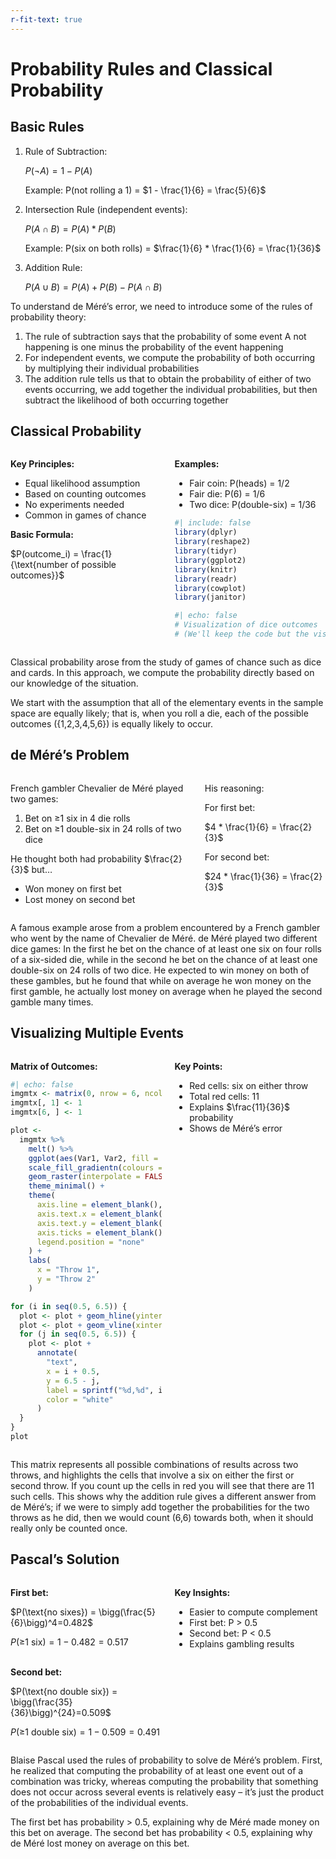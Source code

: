 ```yaml
---
r-fit-text: true
---
```


# Probability Rules and Classical Probability {background-color="#1E3D59"}

## Basic Rules {.incremental}

1. Rule of Subtraction:

   $P(\neg A) = 1 - P(A)$
   
   Example: P(not rolling a 1) = $1 - \frac{1}{6} = \frac{5}{6}$

2. Intersection Rule (independent events):

   $P(A \cap B) = P(A) * P(B)$
   
   Example: P(six on both rolls) = $\frac{1}{6} * \frac{1}{6} = \frac{1}{36}$

3. Addition Rule:

   $P(A \cup B) = P(A) + P(B) - P(A \cap B)$

::: {.notes}
To understand de Méré's error, we need to introduce some of the rules of probability theory:

1. The rule of subtraction says that the probability of some event A not happening is one minus the probability of the event happening
2. For independent events, we compute the probability of both occurring by multiplying their individual probabilities
3. The addition rule tells us that to obtain the probability of either of two events occurring, we add together the individual probabilities, but then subtract the likelihood of both occurring together
::::

## Classical Probability

::: {.columns}
::: {.column width="50%"}
**Key Principles:**

 - Equal likelihood assumption
 - Based on counting outcomes
 - No experiments needed
 - Common in games of chance

**Basic Formula:**

$P(outcome_i) = \frac{1}{\text{number of possible outcomes}}$
::::

::: {.column width="50%"}
**Examples:**

 - Fair coin: P(heads) = 1/2
 - Fair die: P(6) = 1/6
 - Two dice: P(double-six) = 1/36

```r
#| include: false
library(dplyr)
library(reshape2)
library(tidyr)
library(ggplot2)
library(knitr)
library(readr)
library(cowplot)
library(janitor)
```

```r
#| echo: false
# Visualization of dice outcomes
# (We'll keep the code but the visualization will be added later)
```

::::
::::

::: {.notes}
Classical probability arose from the study of games of chance such as dice and cards. In this approach, we compute the probability directly based on our knowledge of the situation.

We start with the assumption that all of the elementary events in the sample space are equally likely; that is, when you roll a die, each of the possible outcomes ({1,2,3,4,5,6}) is equally likely to occur.
::::

## de Méré's Problem

::: {.columns}
::: {.column width="60%"}
French gambler Chevalier de Méré played two games:

1. Bet on ≥1 six in 4 die rolls
2. Bet on ≥1 double-six in 24 rolls of two dice

He thought both had probability $\frac{2}{3}$ but...

 - Won money on first bet
 - Lost money on second bet
::::

::: {.column width="40%"}
His reasoning:

For first bet:

$4 * \frac{1}{6} = \frac{2}{3}$

For second bet:

$24 * \frac{1}{36} = \frac{2}{3}$

::::
::::

::: {.notes}
A famous example arose from a problem encountered by a French gambler who went by the name of Chevalier de Méré. de Méré played two different dice games: In the first he bet on the chance of at least one six on four rolls of a six-sided die, while in the second he bet on the chance of at least one double-six on 24 rolls of two dice. He expected to win money on both of these gambles, but he found that while on average he won money on the first gamble, he actually lost money on average when he played the second gamble many times.
::::

## Visualizing Multiple Events

::: {.columns}
::: {.column width="50%"}

**Matrix of Outcomes:**

```r
#| echo: false
imgmtx <- matrix(0, nrow = 6, ncol = 6)
imgmtx[, 1] <- 1
imgmtx[6, ] <- 1

plot <-
  imgmtx %>%
    melt() %>%
    ggplot(aes(Var1, Var2, fill = value)) +
    scale_fill_gradientn(colours = c("#0000FFFF", "#FFFFFFFF", "#FF0000FF")) +
    geom_raster(interpolate = FALSE) +
    theme_minimal() +
    theme(
      axis.line = element_blank(),
      axis.text.x = element_blank(),
      axis.text.y = element_blank(),
      axis.ticks = element_blank(),
      legend.position = "none"
    ) +
    labs(
      x = "Throw 1",
      y = "Throw 2"
    )

for (i in seq(0.5, 6.5)) {
  plot <- plot + geom_hline(yintercept = i, color = "white")
  plot <- plot + geom_vline(xintercept = i, color = "white")
  for (j in seq(0.5, 6.5)) {
    plot <- plot +
      annotate(
        "text",
        x = i + 0.5,
        y = 6.5 - j,
        label = sprintf("%d,%d", i + 0.5, j + 0.5),
        color = "white"
      )
  }
}
plot
```

::::

::: {.column width="50%"}
**Key Points:**

 - Red cells: six on either throw
 - Total red cells: 11
 - Explains $\frac{11}{36}$ probability
 - Shows de Méré's error

::::
::::

::: {.notes}
This matrix represents all possible combinations of results across two throws, and highlights the cells that involve a six on either the first or second throw. If you count up the cells in red you will see that there are 11 such cells. This shows why the addition rule gives a different answer from de Méré's; if we were to simply add together the probabilities for the two throws as he did, then we would count (6,6) towards both, when it should really only be counted once.
::::

## Pascal's Solution

::: {.columns}
::: {.column width="50%"}
**First bet:**

$P(\text{no sixes}) = \bigg(\frac{5}{6}\bigg)^4=0.482$

$P(\text{≥1 six}) = 1 - 0.482 = 0.517$

\
**Second bet:**

$P(\text{no double six}) = \bigg(\frac{35}{36}\bigg)^{24}=0.509$

$P(\text{≥1 double six}) = 1 - 0.509 = 0.491$
::::

::: {.column width="50%"}
**Key Insights:**

 - Easier to compute complement
 - First bet: P > 0.5
 - Second bet: P < 0.5
 - Explains gambling results

::::
::::

::: {.notes}
Blaise Pascal used the rules of probability to solve de Méré's problem. First, he realized that computing the probability of at least one event out of a combination was tricky, whereas computing the probability that something does not occur across several events is relatively easy -- it's just the product of the probabilities of the individual events.

The first bet has probability > 0.5, explaining why de Méré made money on this bet on average.
The second bet has probability < 0.5, explaining why de Méré lost money on average on this bet.
::::

